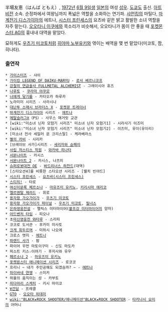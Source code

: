 半場友恵（はんば ともえ）, [[1972년]] [[6월 9일]]생 [[일본]]의 여성 [[성우]]. [[도쿄]]도 출신. [[아트비전]] 소속.
순정파에서 여왕님까지 폭넓은 역할을 소화하는 연기파. [[샤먼킹]]의 마틸다, [[마계전기 디스가이아]]의 에트나, [[시스터 프린세스]]의 요츠바 같은 밝고 활발한 소녀 역할을 자주 맡는다.
[[오오타니 이쿠에]]와 목소리가 비슷해서, 오오타니가 몸이 안 좋을 때 [[포켓몬스터 AG]]의 흉내내 대역을 맡았다.

묘하게도 [[우츠기 미코토]]처럼 [[히야마 노부유키]]와 엮이는 배역을 몇 번 맡았다(미코토, 팜, 히나타).

=== 출연작 ===
 * [[가이스터즈]] - 샤이
 * [[가이킹 LEGEND OF DAIKU-MARYU]] - [[로사 베르니코프]]
 * [[강철의 연금술사 FULLMETAL ALCHEMIST]] - 그레이시아 휴즈
 * [[나루토]] - [[쿠라마 야쿠모]]
 * [[너에게 닿기를]] - 카타오카 하루카
 * 노라미미 시리즈 - 사라시나
 * [[대난투 스매시 브라더스 X]] - [[포켓몬 트레이너]]
 * [[마계전기 디스가이아]] 시리즈 - [[에트나]]
 * [[메탈슬러그X]]（PS）- 사우스 매거릿 교관
 * [wiki:"미소녀 닌자 모험기 시리즈" 미소녀 닌자 모험기1] - 시라사기 이즈미
 * [wiki:"미소녀 닌자 모험기 시리즈" 미소녀 닌자 모험기2] - 이즈미, 유이(유이리)
 * [미소녀 전사 세일러 문 크리스탈] - 케라베라스
 * [[별의 카비]] - 시리카
 * [브레이브 사가]시리즈 - [[세리자와 슌페이]]
 * [[사립 저스티스 학원]] - [[와카바 히나타]]
 * [[서몬나이트]] - 카시스
 * [[서몬나이트 2]] - 카시스, 나츠미
 * [[슈퍼로봇대전 OE]] - [[바드리너스 하찬드]](대역)
 * [스타오션4]를 비롯한 스타오션 시리즈 - [웰치 빈야드]
 * [[시스터 프린세스]] - [[요츠바(시스터 프린세스)]]
 * [[스티치!]] - 타로
 * [[여신이문록 페르소나]] - [[마유즈미 유키노]], [[키리시마 에리코]]
 * [[엘르멘탈 제라드]] - 휘로  
 * [[용자왕 가오가이가]] - [[우츠기 미코토]]
 * [[용자왕 가오가이가 파이널]] - [[우츠기 미코토]], [[필너스]]
 * [[은하영웅전설]] - 펠릭스 미터마이어([[볼프강 미터마이어]]의 양자)
 * [[어드벤처 타임]] - 피오나
 * 초[[마신영웅전 와타루]] - 스리피
 * 코코로 도서관 - 후카미 미사토
 * [[크게 휘두르며]] - 미하시 나오에
 * 크로스 엣지 - [[에트나]]
 * [[파랜드 사가]] - 팜
 * 파이어 우먼 마토이구미 - 신도 마도카
 * 퍼스트 키스☆이야기 - 후지사와 유우
 * [[페르소나 2]] - [[마유즈미 유키노]]
 * [[포켓몬스터 애니메이션 시리즈]] - 로코코
 * 프리니 ~ 내가 주인공해도 되겠슴까? ~ - [[에트나]]
 * [[하이바네 연맹]] - 스미카
 * 하울의 움직이는 성 - 카부토
 * [[히다마리 스케치]] - 키시 마이코
 * [[∀건담]] - 프레클
 * [[GTO]] - [[오오타 히데미]]
 * [[wiki:"BLACK★ROCK SHOOTER/애니메이션"BLACK★ROCK SHOOTER]] - [[타카나시 요미]]의 어머니

